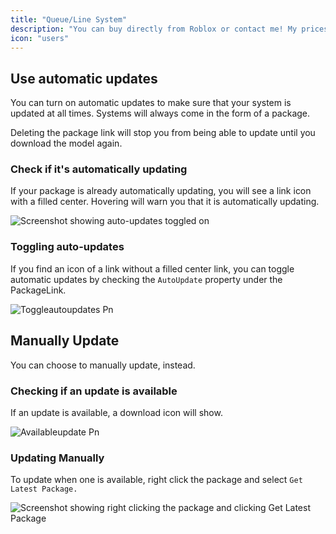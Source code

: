```yaml
---
title: "Queue/Line System"
description: "You can buy directly from Roblox or contact me! My prices are only available in Robux."
icon: "users"
---
```


## Use automatic updates

You can turn on automatic updates to make sure that your system is updated at all times. Systems will always come in the form of a package.

<Danger>
  Deleting the package link will stop you from being able to update until you download the model again.
</Danger>

### Check if it's automatically updating

If your package is already automatically updating, you will see a <Icon icon="link-2" /> <Tooltip tip="">link</Tooltip> icon with a filled center. Hovering will warn you that it is automatically updating.

![Screenshot showing auto-updates toggled on](/images/updateson.png)

### Toggling auto-updates

If you find an icon of a link without a filled center <Icon icon="unlink-2" /> <Tooltip tip="">link</Tooltip>, you can toggle automatic updates by checking the `AutoUpdate` property under the PackageLink.

![Toggleautoupdates Pn](/images/toggleautoupdates.png)

## Manually Update

You can choose to manually update, instead.

### Checking if an update is available

If an update is available, a download icon <Icon icon="arrow-down" /> will show.

![Availableupdate Pn](/images/availableupdate.png)

### Updating Manually

To update when one is available, right click the package and select `Get Latest Package.`

![Screenshot showing right clicking the package and clicking Get Latest Package](/images/downloadnewversion.png)
